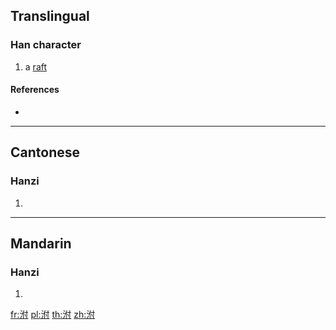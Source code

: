 {{character info/new}}
==Translingual==

===Han character===
{{Han char|rn=85|rad=水|as=05|sn=8|four=34100|canj=EODI}}

# a [[raft]]

====References====
* {{Han ref|kx=0618.100|dkj=17321|dj=1013.070|hdz=31588.040|uh=6CED|ud=27885|bh=CCFD|bd=52477}}

----

==Cantonese==

===Hanzi===
{{yue-hanzi|jyut=|y=fu4}}

# {{defn|lang=yue|sort=水05}}

----

==Mandarin==

===Hanzi===
{{cmn-hanzi|pin=[[fū]] ([[fu1]]), [[fú]] ([[fu2]])|wg=fu<sup>1</sup>, fu<sup>2</sup>}}

# {{defn|lang=cmn|sort=水05}}

[[fr:泭]]
[[pl:泭]]
[[th:泭]]
[[zh:泭]]